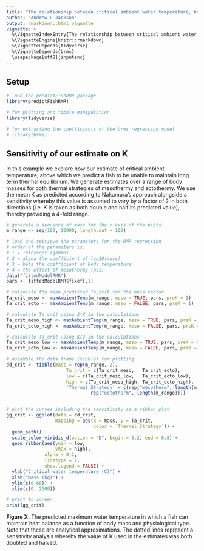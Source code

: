 ```yaml
---
title: "The relationship between critical ambient water temperature, body mass and thermal strategy"
author: "Andrew L Jackson"
output: rmarkdown::html_vignette
vignette: >
  %\VignetteIndexEntry{The relationship between critical ambient water temperature, body mass and thermal strategy}
  %\VignetteEngine{knitr::rmarkdown}
  %\VignetteDepends{tidyverse}
  %\VignetteDepends{brms}
  \usepackage[utf8]{inputenc}
---
```



## Setup

```r
# load the predictFishRMR package 
library(predictFishRMR)

# for plotting and tibble manipulation
library(tidyverse)

# for extracting the coefficients of the brms regression model
# library(brms)

```

## Sensitivity of our estimate on K

In this example we explore how our estimate of critical ambient temperature, above which we predict a fish to be unable to maintain long term thermal equilibrium. We generate estimates over a range of body masses for both thermal strategies of mesothermy and ectothermy. We use the mean K as predicted according to Nakamura's approach alongside a sensitivity whereby this value is assumed to vary by a factor of 2 in both directions (i.e. K is taken as both double and half its predicted value), thereby providing a 4-fold range. 

```r

# generate a sequence of mass for the x-axis of the plots
m_range <- seq(100, 10000, length.out = 100)

# load and retrieve the parameters for the RMR regression
# order of the parameters is:
# 1 = Intercept (gamma)
# 2 = alpha the coefficient of log10(mass)
# 3 = beta the coefficient of Body temperature
# 4 = the effect of mesothermy (psi)
data("fittedModelRMR")
pars <- fittedModelRMR$fixef[,1]

# calculate the mean predicted Ta_crit for the mass vector
Ta_crit_meso <- maxAmbientTemp(m_range, meso = TRUE, pars, preK = 1)
Ta_crit_ecto <- maxAmbientTemp(m_range, meso = FALSE, pars, preK = 1)

# calculate Ta_crit using 2*K in the calculations
Ta_crit_meso_high <- maxAmbientTemp(m_range, meso = TRUE, pars, preK = 2)
Ta_crit_ecto_high <- maxAmbientTemp(m_range, meso = FALSE, pars, preK = 2)

# calculate Ta_crit using K/2 in the calculations
Ta_crit_meso_low <- maxAmbientTemp(m_range, meso = TRUE, pars, preK = 0.5)
Ta_crit_ecto_low <- maxAmbientTemp(m_range, meso = FALSE, pars, preK = 0.5)

# assemble the data.frame (tibble) for plotting
dd_crit <- tibble(mass = rep(m_range, 2), 
                      Ta_crit = c(Ta_crit_meso,   Ta_crit_ecto),
                      low = c(Ta_crit_meso_low,   Ta_crit_ecto_low), 
                      high = c(Ta_crit_meso_high, Ta_crit_ecto_high),
                      'Thermal Strategy' = c(rep("mesotherm", length(m_range)), 
                               rep("ectotherm", length(m_range))))


# plot the curves including the sensitivity as a ribbon plot
gg_crit <- ggplot(data = dd_crit, 
                  mapping = aes(x = mass, y = Ta_crit, 
                                color = `Thermal Strategy`)) + 
  geom_path() + 
  scale_color_viridis_d(option = "D", begin = 0.2, end = 0.8) + 
  geom_ribbon(aes(ymin = low, 
                  ymax = high), 
              alpha = 0.1, 
              linetype = 2, 
              show.legend = FALSE) + 
  ylab("Critical water temperature (C)") + 
  xlab("Mass (kg)") + 
  ylim(c(0,60)) + 
  xlim(c(0, 2500))

# print to screen
print(gg_crit)

```

**Figure X.** The predicted maximum water temperature in which a fish can maintain heat balance as a function of body mass and physiological type. Note that these are analytical approximations. The dotted lines represent a sensitivity analysis whereby the value of K used in the estimates was both doubled and halved.



